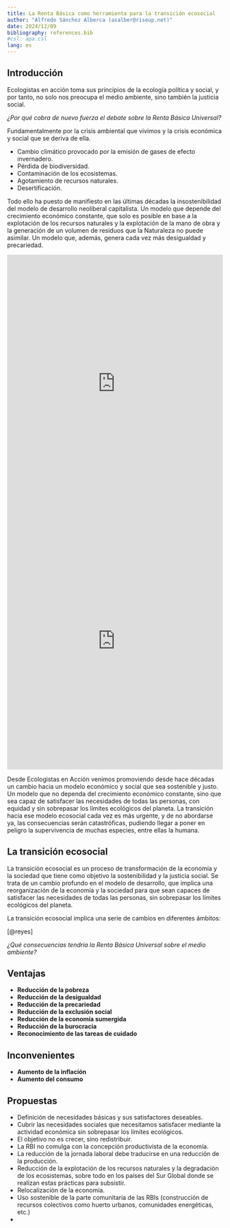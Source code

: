 ```yaml
---
title: La Renta Básica como herramienta para la transición ecosocial
author: "Alfredo Sánchez Alberca (asalber@riseup.net)"
date: 2024/12/09
bibliography: references.bib
#csl: apa.csl
lang: es
---
```


## Introducción

Ecologistas en acción toma sus principios de la ecología política y social, y por tanto, no solo nos preocupa el medio ambiente, sino también la justicia social.

*¿Por qué cobra de nuevo fuerza el debate sobre la Renta Básica Universal?*

Fundamentalmente por la crisis ambiental que vivimos y la crisis económica y social que se deriva de ella.

-   Cambio climático provocado por la emisión de gases de efecto invernadero.
-   Pérdida de biodiversidad.
-   Contaminación de los ecosistemas.
-   Agotamiento de recursos naturales.
-   Desertificación.

Todo ello ha puesto de manifiesto en las últimas décadas la insostenibilidad del modelo de desarrollo neoliberal capitalista. Un modelo que depende del crecimiento económico constante, que solo es posible en base a la explotación de los recursos naturales y la explotación de la mano de obra y la generación de un volumen de residuos que la Naturaleza no puede asimilar. Un modelo que, además, genera cada vez más desigualdad y precariedad.

<iframe src="https://ourworldindata.org/grapher/economic-inequality-gini-index?tab=chart&amp;country=USA~ESP" loading="lazy" style="width: 100%; height: 600px; border: 0px none;" allow="web-share; clipboard-write">

</iframe>

<iframe src="https://ourworldindata.org/grapher/inequality-metrics-before-tax-wid?time=1980..latest&amp;country=~OWID_WRL&amp;tab=chart" loading="lazy" style="width: 100%; height: 600px; border: 0px none;" allow="web-share; clipboard-write">
</iframe>

Desde Ecologistas en Acción venimos promoviendo desde hace décadas un cambio hacia un modelo económico y social que sea sostenible y justo. Un modelo que no dependa del crecimiento económico constante, sino que sea capaz de satisfacer las necesidades de todas las personas, con equidad y sin sobrepasar los límites ecológicos del planeta. La transición hacia ese modelo ecosocial cada vez es más urgente, y de no abordarse ya, las consecuencias serán catastróficas, pudiendo llegar a poner en peligro la supervivencia de muchas especies, entre ellas la humana.

## La transición ecosocial

La transición ecosocial es un proceso de transformación de la economía y la sociedad que tiene como objetivo la sostenibilidad y la justicia social. Se trata de un cambio profundo en el modelo de desarrollo, que implica una reorganización de la economía y la sociedad para que sean capaces de satisfacer las necesidades de todas las personas, sin sobrepasar los límites ecológicos del planeta.

La transición ecosocial implica una serie de cambios en diferentes ámbitos:


[@reyes]

*¿Qué consecuencias tendría la Renta Básica Universal sobre el medio ambiente?*

## Ventajas

-   **Reducción de la pobreza**
-   **Reducción de la desigualdad**
-   **Reducción de la precariedad**
-   **Reducción de la exclusión social**
-   **Reducción de la economía sumergida**
-   **Reducción de la burocracia**
-   **Reconocimiento de las tareas de cuidado**

## Inconvenientes

-   **Aumento de la inflación**
-   **Aumento del consumo**

## Propuestas

-   Definición de necesidades básicas y sus satisfactores deseables.
-   Cubrir las necesidades sociales que necesitamos satisfacer mediante la actividad económica sin sobrepasar los límites ecológicos.
-   El objetivo no es crecer, sino redistribuir.
-   La RBI no comulga con la concepción productivista de la economía.
-   La reducción de la jornada laboral debe traducirse en una reducción de la producción.
-   Reducción de la explotación de los recursos naturales y la degradación de los ecosistemas, sobre todo en los países del Sur Global donde se realizan estas prácticas para subsistir.
-   Relocalización de la economía.
-   Uso sostenible de la parte comunitaria de las RBIs (construcción de recursos colectivos como huerto urbanos, comunidades energéticas, etc.)
-   

